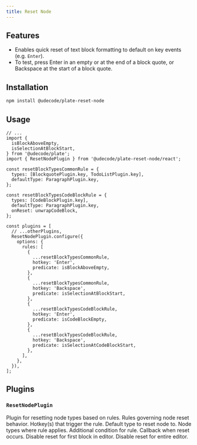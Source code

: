 ```yaml
---
title: Reset Node
---
```


<ComponentPreview name="reset-node-demo" />

<PackageInfo>

## Features

- Enables quick reset of text block formatting to default on key events (e.g. `Enter`).
- To test, press Enter in an empty or at the end of a block quote, or Backspace at the start of a block quote.

</PackageInfo>

## Installation

```bash
npm install @udecode/plate-reset-node
```

## Usage

```tsx
// ...
import {
  isBlockAboveEmpty,
  isSelectionAtBlockStart,
} from '@udecode/plate';
import { ResetNodePlugin } from '@udecode/plate-reset-node/react';

const resetBlockTypesCommonRule = {
  types: [BlockquotePlugin.key, TodoListPlugin.key],
  defaultType: ParagraphPlugin.key,
};

const resetBlockTypesCodeBlockRule = {
  types: [CodeBlockPlugin.key],
  defaultType: ParagraphPlugin.key,
  onReset: unwrapCodeBlock,
};

const plugins = [
  // ...otherPlugins,
  ResetNodePlugin.configure({
    options: {
      rules: [
        {
          ...resetBlockTypesCommonRule,
          hotkey: 'Enter',
          predicate: isBlockAboveEmpty,
        },
        {
          ...resetBlockTypesCommonRule,
          hotkey: 'Backspace',
          predicate: isSelectionAtBlockStart,
        },
        {
          ...resetBlockTypesCodeBlockRule,
          hotkey: 'Enter',
          predicate: isCodeBlockEmpty,
        },
        {
          ...resetBlockTypesCodeBlockRule,
          hotkey: 'Backspace',
          predicate: isSelectionAtCodeBlockStart,
        },
      ],
    },
  }),
];
```

## Plugins

### `ResetNodePlugin`

<API name="ResetNodePlugin">
Plugin for resetting node types based on rules.

<APIOptions>
  <APIItem name="rules" type="Array" optional>
    Rules governing node reset behavior.
  </APIItem>

  <APIOptions type="rules">
    <APIItem name="hotkey" type="string | string[]" optional>
      Hotkey(s) that trigger the rule.
    </APIItem>
    <APIItem name="defaultType" type="string" optional>
      Default type to reset node to.
    </APIItem>
    <APIItem name="types" type="string[]">
      Node types where rule applies.
    </APIItem>
    <APIItem name="predicate" type="(editor: PlateEditor) => boolean">
      Additional condition for rule.
    </APIItem>
    <APIItem name="onReset" type="(editor: PlateEditor) => void" optional>
      Callback when reset occurs.
    </APIItem>
  </APIOptions>

  <APIItem name="disableFirstBlockReset" type="boolean" optional>
    Disable reset for first block in editor.
  </APIItem>

  <APIItem name="disableEditorReset" type="boolean" optional>
    Disable reset for entire editor.
  </APIItem>
</APIOptions>
</API>